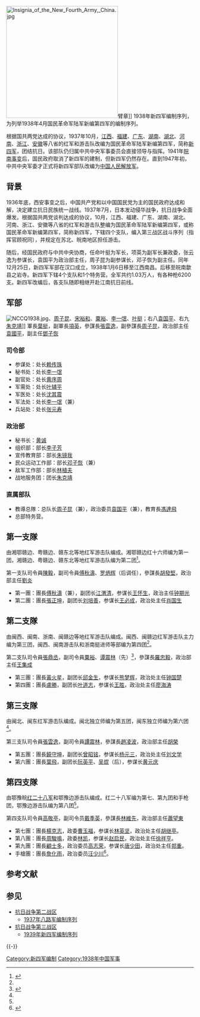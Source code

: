 
[[File:Insignia_of_the_New_Fourth_Army,_China.jpg|300px]]臂章]]
1938年新四军编制序列，为列举1938年4月国民革命军陆军新编第四军的编制序列。

根据国共两党达成的协议，1937年10月，[[江西|江西]]、[[福建|福建]]、[[广东|广东]]、[[湖南|湖南]]、[[湖北|湖北]]、[[河南|河南]]、[[浙江|浙江]]、[[安徽|安徽]]等八省的红军和游击队改编为国民革命军陆军新编第四军，简称[[新四军|新四军]]，团结抗日。该部队仍归属中共中央军事委员会直接领导与指挥。1941年[[皖南事变|皖南事变]]后，国民政府取消了新四军的建制，但新四军仍然存在。直到1947年初，中共中央军委才正式将新四军部队改编为[[中国人民解放军|中国人民解放军]]。

==背景==
1936年底，西安事变之后，中国共产党和以中国国民党为主的国民政府达成和解，决定建立抗日民族统一战线。1937年7月，日本发动侵华战争，抗日战争全面爆发。根据国共两党谈判达成的协议，10月，江西、福建、广东、湖南、湖北、河南、浙江、安徽等八省的红军和游击队整编为国民革命军陆军新编第四军，或称国民革命军新编第四军，简称新四军，下辖四个支队，编入第三战区战斗序列（指挥官顾祝同），并规定在苏北、皖南地区担任游击。

随后，经国民政府与中共中央协商，任命叶挺为军长，项英为副军长兼政委，张云逸为参谋长，袁国平为政治部主任，周子昆为副参谋长，邓子恢为副主任。同年12月25日，新四军军部在汉口成立，1938年1月6日移至江西南昌。后移至皖南歙县之岩寺。新四军下辖4个支队和1个特务营。全军共约1.03万人，有各种枪6200支。新四军改编后，各支队随即相继开赴江南抗日前线。
==军部==
[[File:NCCQ1938.jpg|thumb]]、[[周子昆|周子昆]]、[[宋裕和|宋裕和]]、[[粟裕|粟裕]]、[[李一氓|李一氓]]、[[叶挺|叶挺]]；右八[[袁国平|袁国平]]、右九[[朱克靖|朱克靖]]]]
軍長[[葉挺|葉挺]]，副軍長[[項英|項英]]，參謀長[[張雲逸|張雲逸]]，副參謀長[[周子昆|周子昆]]，政治部主任[[袁國平|袁國平]]，副主任[[鄧子恢|鄧子恢]]

===司令部===
*参谋处：处长[[赖传珠|赖传珠]]
*秘书处：处长[[李一氓|李一氓]]
*副官处：处长[[黄序周|黄序周]]
*军需处：处长[[叶辅平|叶辅平]]
*军医处：处长[[沈其震|沈其震]]
*军法处：处长[[李一氓|李一氓]]（兼）
*兵站处：处长[[张元寿|张元寿]]

===政治部===
*秘书长：[[黄诚|黄诚]]
*组织部：部长[[李子芳|李子芳]]
*宣传教育部：部长[[朱镜我|朱镜我]]
*民众运动工作部：部长[[邓子恢|邓子恢]]（兼）
*敌军工作部：部长[[林植夫|林植夫]]
*战地服务团：团长[[朱克靖|朱克靖]]

===直属部队===
*教導总隊：总队长[[周子昆|周子昆]]（兼），政治委员[[袁国平|袁国平]]（兼），教育長[[馮達飛|馮達飛]]
*总部特务营。

== 第一支隊 ==
由湘鄂赣边、粤赣边、赣东北等地红军游击队编成。湘鄂赣边红十六师编为第一团，湘赣边、粤赣边、赣东北等地红军游击队编为第二团<ref name="刘树发1995">{{cite book |author1=刘树发 |title=陈毅年谱 上 |date=1995 |publisher=人民出版社 |location=北京 |isbn=7-01-002156-2 |page=211-212}}</ref>。

第一支队司令員[[陳毅|陳毅]]，副司令員[[傅秋濤|傅秋濤]]、[[罗炳辉|罗炳辉]]（后调任），參謀長[[胡發堅|胡發堅]]，政治部主任[[劉炎|劉炎]]

*第一團：團長[[傅秋濤|傅秋濤]]（兼），副团长[[江渭清|江渭清]]，参谋长[[王怀生|王怀生]]，政治主任[[钟期光|钟期光]]
*第二團：團長[[張正坤|張正坤]]，副团长[[刘培善|刘培善]]，参谋长[[王必成_(中将)|王必成]]，政治处主任[[肖国生|肖国生]]

== 第二支隊 ==
由闽西、闽南、浙南、闽赣边等地红军游击队编成。闽西、闽赣边红军游击队主力编为第三团，闽西、闽南游击队和浙南挺进师等部编为第四团<ref name="刘树发1995"/>。

第二支队司令員[[張鼎丞|張鼎丞]]，副司令員[[粟裕|粟裕]]、[[谭震林|谭震林]]（先）<ref>{{cite book|author=《张云逸传》编写组|title=张云逸传|location=北京|publisher=当代中国出版社|year=2012|pages=126|isbn=978-7-5154-0146-1}}</ref>，參謀長[[羅忠毅|羅忠毅]]，政治部主任[[王集成|王集成]]

*第三團：團長[[黃火星|黃火星]]，副团长[[邱金生|邱金生]]，参谋长[[熊梦辉|熊梦辉]]，政治处主任[[钟国楚|钟国楚]]
*第四團：團長[[盧勝|盧勝]]，副团长[[叶道志|叶道志]]，参谋长[[王胜|王胜]]，政治处主任[[廖海涛|廖海涛]]

== 第三支隊 ==
由闽北、闽东红军游击队编成。闽北独立师编为第五团，闽东独立师编为第六团<ref name="刘树发1995"/>。

第三支队司令員[[張雲逸|張雲逸]]，副司令員[[譚震林|譚震林]]，參謀長[[趙凌波|趙凌波]]，政治部主任[[胡榮|胡榮]]

*第五團：團長[[饒守坤|饒守坤]]，副团长[[曾昭铭|曾昭铭]]，参谋长[[杨元三|杨元三]]，政治处主任[[刘文学_(少将)|刘文学]]
*第六團：團長[[葉飛|葉飛]]，副团长[[阮英平|阮英平]]、[[吴焜|吴焜]]（后），参谋长[[黄元庆|黄元庆]]
== 第四支隊 ==
由鄂豫皖[[中国工农红军第二十八军|红二十八军]]和鄂豫边游击队编成。红二十八军编为第七、第九团和手枪团，鄂豫边游击队编为第八团<ref name="刘树发1995"/>。

第四支队司令員[[高敬亭|高敬亭]]，副司令员[[戴季英|戴季英]]，參謀長[[林維先|林維先]]，政治部主任[[蕭望東|蕭望東]]

*第七團：團長[[楊克志|楊克志]]，政委[[曹玉福|曹玉福]]，参谋长[[林英坚|林英坚]]，政治处主任[[胡继亭|胡继亭]]。
*第八團：團長[[周駿鳴|周駿鳴]]，政委[[林凯|林凯]]，参谋长[[赵启民|赵启民]]，政治处主任[[徐祥亨|徐祥亨]]。
*第九團：團長[[顧士多|顧士多]]，政治委员[[高志荣|高志荣]]，参谋长[[唐少田|唐少田]]，政治处主任[[郑重|郑重]]。
*手槍團：團長[[詹化雨|詹化雨]]，政治委员[[汪少川|汪少川]]<ref>{{cite book | author = 军事科学院军事图书馆 | coauthors =  | title = 中国人民解放军全史（中国人民解放军组织沿革和各级领导成员名录） | url =  | date = 2000 | location = 北京 | publisher = 军事科学出版社 | id = 第十卷（下） | isbn = 7-8013-7315-4 | pages = 480-481 }}</ref>。

== 参考文献 ==
{{Reflist}}

== 参见 ==
* [[抗日战争第二战区|抗日战争第二战区]]
** [[1937年八路军编制序列|1937年八路军编制序列]]
* [[抗日战争第三战区|抗日战争第三战区]]
** [[1939年新四军编制序列|1939年新四军编制序列]]

{{-}}
{{新四军编制}}
{{八路军和新四军}}
{{PLA Military Region|1937}}

[[Category:新四军编制|Category:新四军编制]]
[[Category:1938年中国军事|Category:1938年中国军事]]